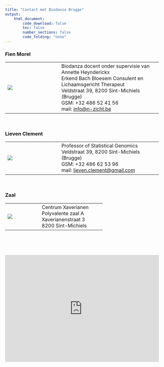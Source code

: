 ```yaml
---
title: "Contact met Biodanza Brugge"
output:
    html_document:
        code_download: false
        toc: false
        number_sections: false
        code_folding: "none"
---
```


### Fien Morel

<table>
<tr>
<td width=30%>![](./figs/fien.jpeg)</td> 
<td width=5%></td>
<td>Biodanza docent onder supervisie van Annette Heynderickx  
Erkend Bach Bloesem Consulent en Lichaamsgericht Therapeut  
Veldstraat 39, 8200 Sint-Michiels (Brugge)  
GSM: +32 486 52 41 56  
mail: [info@n-zicht.be](mailto:info@n-zicht.be)
</td>
</tr>
</table>

</br> 

### Lieven Clement 

<table>
<tr>
<td width=30%>![](./figs/lieven.jpg)</td> 
<td width=5%></td>
<td>
Professor of Statistical Genomics  
Veldstraat 39, 8200 Sint-Michiels (Brugge)  
GSM: +32 486 62 53 96  
mail: [lieven.clement@gmail.com](mailto:lieven.clement@gmail.com)
</td>
</tr>
</table>

</br>

### Zaal

<table>
<tr>
<td width=30%>![](https://www.brugge.be/files/uploads/imagecache/Origineel/images/news/xaverianen_ingang.jpg)</td> 
<td width=5%></td>
<td>
Centrum Xaverianen  
Polyvalente zaal A  
Xaverianenstraat 3   
8200 Sint-Michiels  
</td>
</tr>

</table>

</br>  
</br>

<div style="position: relative;width: 100%;height: 0;padding-bottom: 69.25%;">
<iframe id="gmap_canvas" src="<iframe src="https://www.google.com/maps/embed?pb=!1m18!1m12!1m3!1d2500.7732509997472!2d3.2036882152756445!3d51.18640204194379!2m3!1f0!2f0!3f0!3m2!1i1024!2i768!4f13.1!3m3!1m2!1s0x47c351013f64a057%3A0xadc467a07fe8b8a4!2sBiodanza%20Brugge%20Fien%20Morel!5e0!3m2!1sen!2sbe!4v1642613288064!5m2!1sen!2sbe" frameborder="0" scrolling="no" marginheight="0" marginwidth="0" style=" position:absolute;top: 0;left: 0;width: 100%;height: 100%;"></iframe>
</div>




